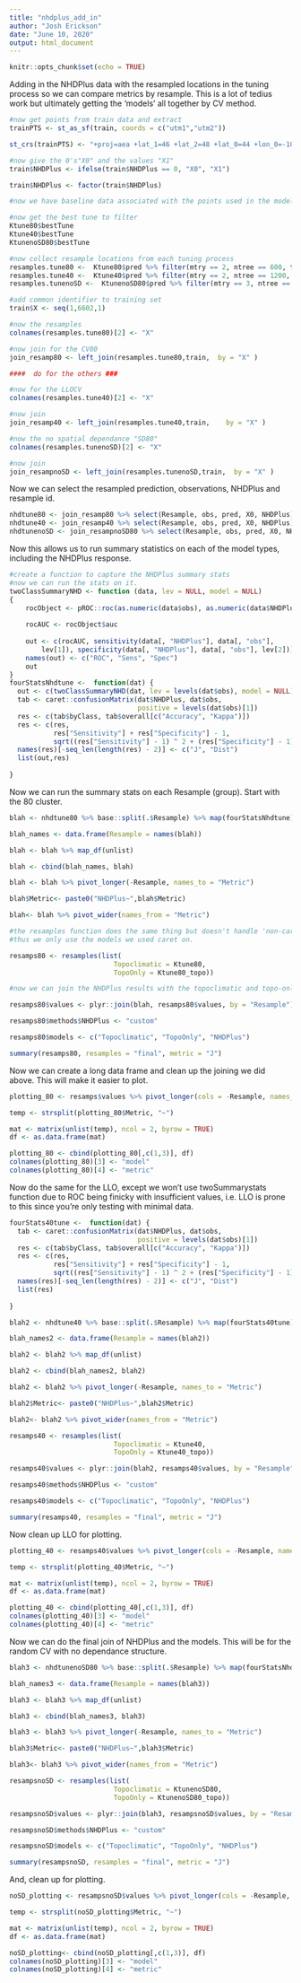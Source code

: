 ```yaml
---
title: "nhdplus_add_in"
author: "Josh Erickson"
date: "June 10, 2020"
output: html_document
---
```


```r
knitr::opts_chunk$set(echo = TRUE)
```

Adding in the NHDPlus data with the resampled locations in the tuning process so we can compare metrics by resample. This is a lot of tedius work but ultimately getting the 'models' all together by CV method.


```r
#now get points from train data and extract
trainPTS <- st_as_sf(train, coords = c("utm1","utm2"))

st_crs(trainPTS) <- "+proj=aea +lat_1=46 +lat_2=48 +lat_0=44 +lon_0=-109.5 +x_0=600000 +y_0=0 +datum=NAD83 +units=m +no_defs +ellps=GRS80 +towgs84=0,0,0"

#now give the 0's"X0" and the values "X1"
train$NHDPlus <- ifelse(train$NHDPlus == 0, "X0", "X1")

train$NHDPlus <- factor(train$NHDPlus)

#now we have baseline data associated with the points used in the models

#now get the best tune to filter
Ktune80$bestTune
Ktune40$bestTune
KtunenoSD80$bestTune
```

```r

#now collect resample locations from each tuning process
resamples.tune80 <-  Ktune80$pred %>% filter(mtry == 2, ntree == 600, threshold == 0.5)
resamples.tune40 <-  Ktune40$pred %>% filter(mtry == 2, ntree == 1200, threshold == 0.46)
resamples.tunenoSD <-  KtunenoSD80$pred %>% filter(mtry == 3, ntree == 600, threshold == 0.5)

#add common identifier to training set
train$X <- seq(1,6602,1)

#now the resamples
colnames(resamples.tune80)[2] <- "X"

#now join for the CV80
join_resamp80 <- left_join(resamples.tune80,train,  by = "X" )

####  do for the others ###

#now for the LLOCV
colnames(resamples.tune40)[2] <- "X"

#now join
join_resamp40 <- left_join(resamples.tune40,train,    by = "X" )

#now the no spatial dependance "SD80"
colnames(resamples.tunenoSD)[2] <- "X"

#now join
join_resampnoSD <- left_join(resamples.tunenoSD,train,  by = "X" )

```

Now we can select the resampled prediction, observations, NHDPlus and resample id.

```r
nhdtune80 <- join_resamp80 %>% select(Resample, obs, pred, X0, NHDPlus)
nhdtune40 <- join_resamp40 %>% select(Resample, obs, pred, X0, NHDPlus)
nhdtunenoSD <- join_resampnoSD80 %>% select(Resample, obs, pred, X0, NHDPlus)
```

Now this allows us to run summary statistics on each of the model types, including the NHDPlus response.

```r
#create a function to capture the NHDPlus summary stats
#now we can run the stats on it.
twoClassSummaryNHD <- function (data, lev = NULL, model = NULL) 
{
    rocObject <- pROC::roc(as.numeric(data$obs), as.numeric(data$NHDPlus))
    
    rocAUC <- rocObject$auc
    
    out <- c(rocAUC, sensitivity(data[, "NHDPlus"], data[, "obs"], 
        lev[1]), specificity(data[, "NHDPlus"], data[, "obs"], lev[2]))
    names(out) <- c("ROC", "Sens", "Spec")
    out
}
fourStatsNhdtune <-  function(dat) {
  out <- c(twoClassSummaryNHD(dat, lev = levels(dat$obs), model = NULL))
  tab <- caret::confusionMatrix(dat$NHDPlus, dat$obs,
                                positive = levels(dat$obs)[1])
  res <- c(tab$byClass, tab$overall[c("Accuracy", "Kappa")])
  res <- c(res,
           res["Sensitivity"] + res["Specificity"] - 1,
           sqrt((res["Sensitivity"] - 1) ^ 2 + (res["Specificity"] - 1) ^ 2))
  names(res)[-seq_len(length(res) - 2)] <- c("J", "Dist")
  list(out,res)
  
}
```

Now we can run the summary stats on each Resample (group). Start with the 80 cluster.

```r


blah <- nhdtune80 %>% base::split(.$Resample) %>% map(fourStatsNhdtune)

blah_names <- data.frame(Resample = names(blah))

blah <- blah %>% map_df(unlist)

blah <- cbind(blah_names, blah)

blah <- blah %>% pivot_longer(-Resample, names_to = "Metric")

blah$Metric<- paste0("NHDPlus~",blah$Metric)

blah<- blah %>% pivot_wider(names_from = "Metric")

#the resamples function does the same thing but doesn't handle 'non-caret' objects
#thus we only use the models we used caret on.

resamps80 <- resamples(list(
                          Topoclimatic = Ktune80,
                          TopoOnly = Ktune80_topo))

#now we can join the NHDPlus results with the topoclimatic and topo-only models

resamps80$values <- plyr::join(blah, resamps80$values, by = "Resample")

resamps80$methods$NHDPlus <- "custom"

resamps80$models <- c("Topoclimatic", "TopoOnly", "NHDPlus")

summary(resamps80, resamples = "final", metric = "J")
```

Now we can create a long data frame and clean up the joining we did above. This will make it easier to plot.

```r

plotting_80 <- resamps$values %>% pivot_longer(cols = -Resample, names_to = "Metric") 

temp <- strsplit(plotting_80$Metric, "~")

mat <- matrix(unlist(temp), ncol = 2, byrow = TRUE)
df <- as.data.frame(mat)

plotting_80 <- cbind(plotting_80[,c(1,3)], df)
colnames(plotting_80)[3] <- "model"
colnames(plotting_80)[4] <- "metric"


```


Now do the same for the LLO, except we won't use twoSummarystats function due to ROC being finicky with insufficient values, i.e. LLO is prone to this since you're only testing with minimal data.


```r

fourStats40tune <-  function(dat) {
  tab <- caret::confusionMatrix(dat$NHDPlus, dat$obs,
                                positive = levels(dat$obs)[1])
  res <- c(tab$byClass, tab$overall[c("Accuracy", "Kappa")])
  res <- c(res,
           res["Sensitivity"] + res["Specificity"] - 1,
           sqrt((res["Sensitivity"] - 1) ^ 2 + (res["Specificity"] - 1) ^ 2))
  names(res)[-seq_len(length(res) - 2)] <- c("J", "Dist")
  list(res)
  
}

blah2 <- nhdtune40 %>% base::split(.$Resample) %>% map(fourStats40tune)

blah_names2 <- data.frame(Resample = names(blah2))

blah2 <- blah2 %>% map_df(unlist)

blah2 <- cbind(blah_names2, blah2)

blah2 <- blah2 %>% pivot_longer(-Resample, names_to = "Metric")

blah2$Metric<- paste0("NHDPlus~",blah2$Metric)

blah2<- blah2 %>% pivot_wider(names_from = "Metric")

resamps40 <- resamples(list(
                          Topoclimatic = Ktune40,
                          TopoOnly = Ktune40_topo))

resamps40$values <- plyr::join(blah2, resamps40$values, by = "Resample")

resamps40$methods$NHDPlus <- "custom"

resamps40$models <- c("Topoclimatic", "TopoOnly", "NHDPlus")

summary(resamps40, resamples = "final", metric = "J")

```

Now clean up LLO for plotting.

```r

plotting_40 <- resamps40$values %>% pivot_longer(cols = -Resample, names_to = "Metric") 

temp <- strsplit(plotting_40$Metric, "~")

mat <- matrix(unlist(temp), ncol = 2, byrow = TRUE)
df <- as.data.frame(mat)

plotting_40 <- cbind(plotting_40[,c(1,3)], df)
colnames(plotting_40)[3] <- "model"
colnames(plotting_40)[4] <- "metric"


```


Now we can do the final join of NHDPlus and the models. This will be for the random CV with no dependance structure.


```r


blah3 <- nhdtunenoSD80 %>% base::split(.$Resample) %>% map(fourStatsNhdtune)

blah_names3 <- data.frame(Resample = names(blah3))

blah3 <- blah3 %>% map_df(unlist)

blah3 <- cbind(blah_names3, blah3)

blah3 <- blah3 %>% pivot_longer(-Resample, names_to = "Metric")

blah3$Metric<- paste0("NHDPlus~",blah3$Metric)

blah3<- blah3 %>% pivot_wider(names_from = "Metric")

resampsnoSD <- resamples(list(
                          Topoclimatic = KtunenoSD80,
                          TopoOnly = KtunenoSD80_topo))

resampsnoSD$values <- plyr::join(blah3, resampsnoSD$values, by = "Resample")

resampsnoSD$methods$NHDPlus <- "custom"

resampsnoSD$models <- c("Topoclimatic", "TopoOnly", "NHDPlus")

summary(resampsnoSD, resamples = "final", metric = "J")

```

And, clean up for plotting.

```r

noSD_plotting <- resampsnoSD$values %>% pivot_longer(cols = -Resample, names_to = "Metric") 

temp <- strsplit(noSD_plotting$Metric, "~")

mat <- matrix(unlist(temp), ncol = 2, byrow = TRUE)
df <- as.data.frame(mat)

noSD_plotting<- cbind(noSD_plotting[,c(1,3)], df)
colnames(noSD_plotting)[3] <- "model"
colnames(noSD_plotting)[4] <- "metric"


```

